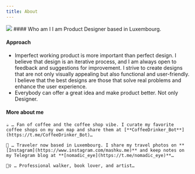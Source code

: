 ```yaml
---
title: About
---
```


<div className="container">
  <article>
    <img src="/img/Photo_Black.jpg" class="about-image" />
  #### Who am I
  I am Product Designer based in Luxembourg. 
  
  #### Approach

  - Imperfect working product is more important than perfect design. I believe that design is an iterative process, and I am always open to feedback and suggestions for improvement. I strive to create designs that are not only visually appealing but also functional and user-friendly. I believe that the best designs are those that solve real problems and enhance the user experience.
  - Everybody can offer a great idea and make product better. Not only Designer.
    
    
  #### More about me

    ☕️ … Fan of coffee and the coffee shop vibe. I curate my favorite coffee shops on my own map and share them at [**CoffeeDrinker_Bot**](https://t.me/CoffeeDrinker_Bot)…
    
    🧳 … Traveler now based in Luxembourg. I share my travel photos on **[Instagram](https://www.instagram.com/mashku.me)** and keep notes on my Telegram blog at **[nomadic_eye](https://t.me/nomadic_eye)**…
    
    🚶‍♀️ … Professional walker, book lover, and artist…
  </article>
</div>

